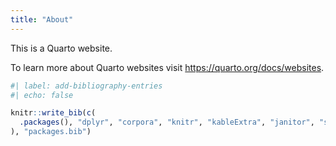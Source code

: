 ```yaml
---
title: "About"
---
```


This is a Quarto website.

To learn more about Quarto websites visit <https://quarto.org/docs/websites>.


```r
#| label: add-bibliography-entries
#| echo: false

knitr::write_bib(c(
  .packages(), "dplyr", "corpora", "knitr", "kableExtra", "janitor", "skimr", "ggplot2", "regexplain", "fs", "gutenbergr", "PsychWordVec", "purrr"
), "packages.bib")

```
